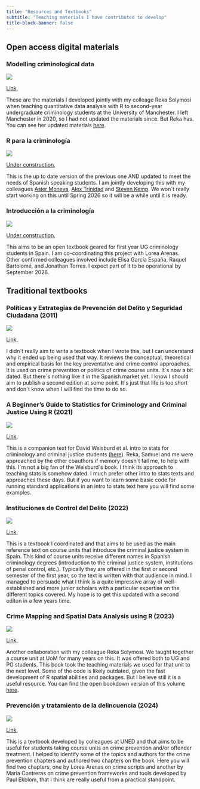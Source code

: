 ```yaml
---
title: "Resources and Textbooks"
subtitle: "Teaching materials I have contributed to develop"
title-block-banner: false
---
```


## Open access digital materials

### Modelling criminological data

::: {.grid}

::: {.g-col-12 .g-col-md-2}
![](files/images/Rlogo.png)

:::

::: {.g-col-12 .g-col-md-10}

[Link](https://www.us.es/estudiar/que-estudiar/oferta-de-grados/grado-en-criminologia/2180003), &nbsp;

These are the materials I developed jointly with my colleage Reka Solymosi when teaching quantitative data analysis with R to second-year undergraduate criminology students at the University of Manchester. I left Manchester in 2020, so I had not updated the materials since. But Reka has. You can see her updated materials [here](https://maczokni.github.io/modelling_book/).

:::

:::


### R para la criminología

::: {.grid}

::: {.g-col-12 .g-col-md-2}
![](files/images/Rlogo.png)

:::

::: {.g-col-12 .g-col-md-10}

[Under construction](), &nbsp;

This is the up to date version of the previous one AND updated to meet the needs of Spanish speaking students. I am jointly developing this with my colleagues [Asier Moneva](https://asiermoneva.com/about.html), [Alex Trinidad](https://www.alexandertrinidad.com) and [Steven Kemp](https://es.linkedin.com/in/steven-kemp-ed). We won´t really start working on this until Spring 2026 so it will be a while until it is ready.

:::

:::

### Introducción a la criminología

::: {.grid}

::: {.g-col-12 .g-col-md-2}
![](files/images/amber_kipp_2.png)

:::

::: {.g-col-12 .g-col-md-10}

[Under construction](https://www.intro-criminologia.es), &nbsp;

This aims to be an open textbook geared for first year UG criminology students in Spain. I am co-coordinating this project with Lorea Arenas. Other confirmed colleagues involved include Elisa García España, Raquel Bartolomé, and Jonathan Torres. I expect part of it to be operational by September 2026.

:::

:::


## Traditional textbooks

### Políticas y Estrategias de Prevención del Delito y Seguridad Ciudadana (2011)

::: {.grid}

::: {.g-col-12 .g-col-md-2}
![](files/images/politicas.webp)

:::

::: {.g-col-12 .g-col-md-10}

[Link](https://editorialbdef.com/productos/medina-ariza-juanjo-politicas-y-estrategias-de-prevencion-del-delito-y-seguridad-ciudadana/), &nbsp; 

I didn´t really aim to write a textbook when I wrote this, but I can understand why it ended up being used that way. It reviews the conceptual, theoretical and empirical basis for the key preventative and crime control approaches. It is used on crime prevention or politics of crime course units. It´s now a bit dated. But there´s nothing like it in the Spanish market yet. I know I should aim to publish a second edition at some point. It´s just that life is too short and don´t know when I will find the time to do so.


:::

:::

### A Beginner’s Guide to Statistics for Criminology and Criminal Justice Using R (2021)

::: {.grid}

::: {.g-col-12 .g-col-md-2}
![](files/images/beginners.webp)

:::

::: {.g-col-12 .g-col-md-10}

[Link](https://link.springer.com/book/10.1007/978-3-030-50625-4), &nbsp; 

This is a companion text for David Weisburd et al. intro to stats for criminology and criminal justice students ([here](https://link.springer.com/book/10.1007/978-3-030-47967-1)). Reka, Samuel and me were approached by the other coauthors if memory doesn´t fail me, to help with this. I´m not a big fan of the Weisburd´s book. I think its approach to teaching stats is somehow dated. I much prefer other intro to stats texts and approaches these days. But if you want to learn some basic code for running standard applications in an intro to stats text here you will find some examples.


:::

:::

### Instituciones de Control del Delito (2022)

::: {.grid}

::: {.g-col-12 .g-col-md-2}
![](files/images/instituciones.jpg)

:::

::: {.g-col-12 .g-col-md-10}

[Link](https://www.dykinson.com/libros/instituciones-de-control-del-delito/9788411225106/), &nbsp; 

This is a textbook I coordinated and that aims to be used as the main reference text on course units that introduce the criminal justice system in Spain. This kind of course units receive different names in Spanish criminology degrees (introduction to the criminal justice system, institutions of penal control, etc.). Typically they are offered in the first or second semester of the first year, so the text is written with that audience in mind. I managed to persuade what I think is a quite impressive array of well-established and more junior scholars with a particular expertise on the different topics covered. My hope is to get this updated with a second editon in a few years time.


:::

:::

### Crime Mapping and Spatial Data Analysis using R (2023)

::: {.grid}

::: {.g-col-12 .g-col-md-2}
![](files/images/crimemapping.webp)

:::

::: {.g-col-12 .g-col-md-10}

[Link](https://www.taylorfrancis.com/books/mono/10.1201/9781003154914/crime-mapping-spatial-data-analysis-using-juan-medina-ariza-reka-solymosi), &nbsp; 

Another collaboration with my colleague Reka Solymosi. We taught together a course unit at UoM for many years on this. It was offered both to UG and PG students. This book took the teaching materials we used for that unit to the next level. Some of the code is likely outdated, given the fast development of R spatial abilities and packages. But I believe still it is a useful resource. You can find the open bookdown version of this volume [here](https://maczokni.github.io/crime_mapping/).


:::

:::



### Prevención y tratamiento de la delincuencia (2024)

::: {.grid}

::: {.g-col-12 .g-col-md-2}
![](files/images/prevencion.jpg)

:::

::: {.g-col-12 .g-col-md-10}

[Link](https://www.editorialsanzytorres.com/libros/manual-de-prevencion-y-tratamiento-de-la-delincuencia/9788419947376/), &nbsp; 

This is a textbook developed by colleagues at UNED and that aims to be useful for students taking course units on crime prevention and/or offender treatment. I helped to identify some of the topics and authors for the crime prevention chapters and authored two chapters on the book. Here you will find two chapters, one by Lorea Arenas on crime scripts and another by Maria Contreras on crime prevention frameworks and tools developed by Paul Ekblom, that I think are really useful from a practical standpoint.


:::

:::


